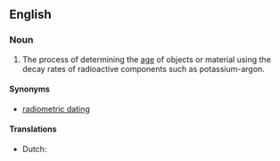 ==English==

===Noun===
{{en-noun|-|s}}

# The process of determining the [[age]] of objects or material using the decay rates of radioactive components such as potassium-argon.

====Synonyms====
* [[radiometric dating]]

====Translations====
{{checktrans-top}}
* Dutch: {{t|nl|radiometrische datering|f}}
{{trans-mid}}
{{trans-bottom}}
